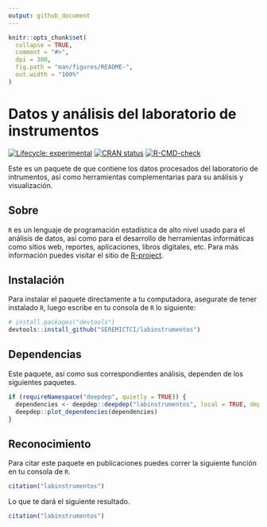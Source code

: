 ```yaml
---
output: github_document
---
```


<!-- README.md is generated from README.Rmd. Please edit that file -->

```r
knitr::opts_chunk$set(
  collapse = TRUE,
  comment = "#>",
  dpi = 300,
  fig.path = "man/figures/README-",
  out.width = "100%"
)
```

# Datos y análisis del laboratorio de instrumentos

<!-- badges: start -->
[![Lifecycle: experimental](https://img.shields.io/badge/lifecycle-experimental-orange.svg)](https://lifecycle.r-lib.org/articles/stages.html#experimental)
[![CRAN status](https://www.r-pkg.org/badges/version/labinstrumentos)](https://CRAN.R-project.org/package=labinstrumentos)
[![R-CMD-check](https://github.com/SEREMICTCI/labinstrumentos/workflows/R-CMD-check/badge.svg)](https://github.com/SEREMICTCI/labinstrumentos/actions)
<!-- badges: end -->

Este es un paquete de <i class="fab fa-r-project"></i> que contiene los datos procesados del laboratorio de intrumentos, así como herramientas complementarias para su análisis y visualización.

## Sobre <i class="fab fa-r-project"></i>

`R` es un lenguaje de programación estadística de alto nivel usado para el análisis de datos, así como para el desarrollo de herramientas informáticas como sitios web, reportes, aplicaciones, libros digitales, etc. Para más información puedes visitar el sitio de [R-project](https://www.r-project.org/about.html).

## Instalación

Para instalar el paquete directamente a tu computadora, asegurate de tener instalado `R`, luego escribe en tu consola de `R` lo siguiente:

``` r
# install.packages("devtools")
devtools::install_github("SEREMICTCI/labinstrumentos")
```

## Dependencias

Este paquete, así como sus correspondientes análisis, dependen de los siguientes paquetes.

```r
if (requireNamespace("deepdep", quietly = TRUE)) {
  dependencies <- deepdep::deepdep("labinstrumentos", local = TRUE, depth = 3L)
  deepdep::plot_dependencies(dependencies)
}
```

## Reconocimiento

Para citar este paquete en publicaciones puedes correr la siguiente función en tu consola de `R`.

```r
citation("labinstrumentos")
```

Lo que te dará el siguiente resultado.

```r
citation("labinstrumentos")
```
